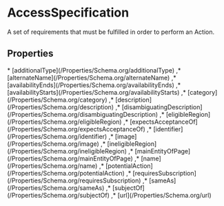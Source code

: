 # AccessSpecification

A set of requirements that must be fulfilled in order to perform an Action.

## Properties

<Grid>
* [additionalType](/Properties/Schema.org/additionalType)
,* [alternateName](/Properties/Schema.org/alternateName)
,* [availabilityEnds](/Properties/Schema.org/availabilityEnds)
,* [availabilityStarts](/Properties/Schema.org/availabilityStarts)
,* [category](/Properties/Schema.org/category)
,* [description](/Properties/Schema.org/description)
,* [disambiguatingDescription](/Properties/Schema.org/disambiguatingDescription)
,* [eligibleRegion](/Properties/Schema.org/eligibleRegion)
,* [expectsAcceptanceOf](/Properties/Schema.org/expectsAcceptanceOf)
,* [identifier](/Properties/Schema.org/identifier)
,* [image](/Properties/Schema.org/image)
,* [ineligibleRegion](/Properties/Schema.org/ineligibleRegion)
,* [mainEntityOfPage](/Properties/Schema.org/mainEntityOfPage)
,* [name](/Properties/Schema.org/name)
,* [potentialAction](/Properties/Schema.org/potentialAction)
,* [requiresSubscription](/Properties/Schema.org/requiresSubscription)
,* [sameAs](/Properties/Schema.org/sameAs)
,* [subjectOf](/Properties/Schema.org/subjectOf)
,* [url](/Properties/Schema.org/url)

</Grid>

